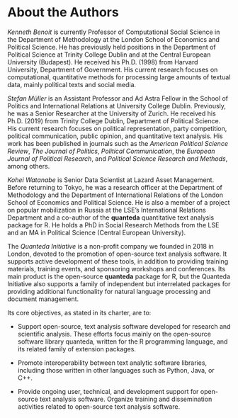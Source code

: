 # About the Authors {.unnumbered}

*Kenneth Benoit* is currently Professor of Computational Social Science in the Department of Methodology at the London School of Economics and Political Science. He has previously held positions in the Department of Political Science at Trinity College Dublin and at the Central European University (Budapest). He received his Ph.D. (1998) from Harvard University, Department of Government. His current research focuses on computational, quantitative methods for processing large amounts of textual data, mainly political texts and social media.

*Stefan Müller* is an Assistant Professor and Ad Astra Fellow in the School of Politics and International Relations at University College Dublin. Previously, he was a Senior Researcher at the University of Zurich. He received his Ph.D. (2019) from Trinity College Dublin, Department of Political Science. His current research focuses on political representation, party competition, political communication, public opinion, and quantitative text analysis. His work has been published in journals such as the *American Political Science Review*, *The Journal of Politics*, *Political Communication*, the *European Journal of Political Research*, and *Political Science Research and Methods*, among others.

*Kohei Watanabe* is Senior Data Scientist at Lazard Asset Management. Before returning to Tokyo, he was a research officer at the Department of Methodology and the Department of International Relations of the London School of Economics and Political Science. He is also a member of a project on popular mobilization in Russia at the LSE's International Relations Department and a co-author of the **quanteda** quantitative text analysis package for R. He holds a PhD in Social Research Methods from the LSE and an MA in Political Science (Central European University).

The *Quanteda Initiative* is a non-profit company we founded in 2018 in London, devoted to the promotion of open-source text analysis software. It supports active development of these tools, in addition to providing training materials, training events, and sponsoring workshops and conferences. Its main product is the open-source **quanteda** package for R, but the Quanteda Initiative also supports a family of independent but interrelated packages for providing additional functionality for natural language processing and document management.

Its core objectives, as stated in its charter, are to:

-   Support open-source, text analysis software developed for research and scientific analysis. These efforts focus mainly on the open-source software library quanteda, written for the R programming language, and its related family of extension packages.

-   Promote interoperability between text analytic software libraries, including those written in other languages such as Python, Java, or C++.

-   Provide ongoing user, technical, and development support for open-source text analysis software. Organize training and dissemination activities related to open-source text analysis software.

